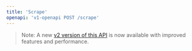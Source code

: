 ```yaml
---
title: 'Scrape'
openapi: 'v1-openapi POST /scrape'
---
```


> Note: A new [v2 version of this API](/api-reference/endpoint/scrape) is now available with improved features and performance.
